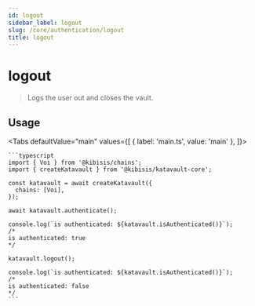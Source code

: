 ```yaml
---
id: logout
sidebar_label: logout
slug: /core/authentication/logout
title: logout
---
```



<!-- components -->

# logout

> Logs the user out and closes the vault.

<SectionBreak />

## Usage

<Tabs
  defaultValue="main"
  values={[
    { label: 'main.ts', value: 'main' },
  ]}>
  <TabItem value="main">

    ```typescript
    import { Voi } from '@kibisis/chains';
    import { createKatavault } from '@kibisis/katavault-core';

    const katavault = await createKatavault({
      chains: [Voi],
    });

    await katavault.authenticate();

    console.log(`is authenticated: ${katavault.isAuthenticated()}`);
    /*
    is authenticated: true
    */

    katavault.logout();

    console.log(`is authenticated: ${katavault.isAuthenticated()}`);
    /*
    is authenticated: false
    */
    ```

  </TabItem>
</Tabs>
